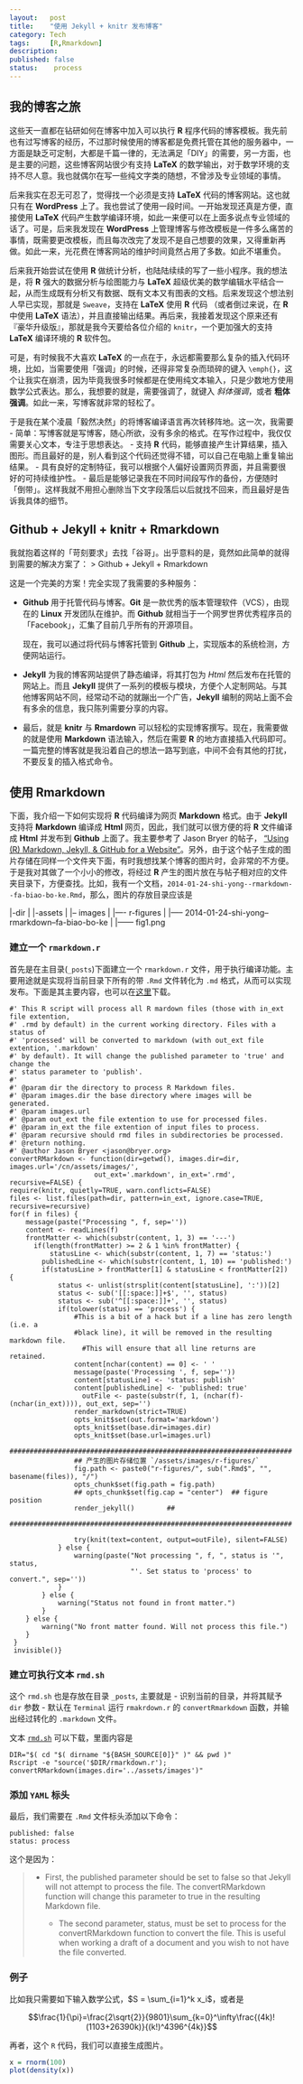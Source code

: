 ```yaml
---
layout:   post
title:    "使用 Jekyll + knitr 发布博客"
category: Tech 
tags:     [R,Rmarkdown]
description: 
published: false
status:    process
---
```


## 我的博客之旅

这些天一直都在钻研如何在博客中加入可以执行 **R** 程序代码的博客模板。我先前也有过写博客的经历，不过那时候使用的博客都是免费托管在其他的服务器中，一方面是缺乏可定制，大都是千篇一律的，无法满足「DIY」的需要，另一方面，也是主要的问题，这些博客网站很少有支持 **LaTeX** 的数学输出，对于数学环境的支持不尽人意。我也就偶尔在写一些纯文字类的随想，不曾涉及专业领域的事情。

后来我实在忍无可忍了，觉得找一个必须是支持 **LaTeX** 代码的博客网站。这也就只有在 **WordPress** 上了。我也尝试了使用一段时间。一开始发现还真是方便，直接使用 **LaTeX** 代码产生数学编译环境，如此一来便可以在上面多说点专业领域的话了。可是，后来我发现在 **WordPress** 上管理博客与修改模板是一件多么痛苦的事情，既需要更改模板，而且每次改完了发现不是自己想要的效果，又得重新再做。如此一来，光花费在博客网站的维护时间竟然占用了多数。如此不堪重负。

后来我开始尝试在使用  **R** 做统计分析，也陆陆续续的写了一些小程序。我的想法是，将 **R** 强大的数据分析与绘图能力与 **LaTeX** 超级优美的数学编辑水平结合一起，从而生成既有分析又有数据、既有文本又有图表的文档。后来发现这个想法别人早已实现，那就是 `Sweave`，支持在 **LaTeX** 使用 **R** 代码 （或者倒过来说，在 **R** 中使用 **LaTeX** 语法），并且直接输出结果。再后来，我接着发现这个原来还有『豪华升级版』，那就是我今天要给各位介绍的 `knitr`，一个更加强大的支持 **LaTeX** 编译环境的 **R** 软件包。

可是，有时候我不大喜欢 **LaTeX** 的一点在于，永远都需要那么复杂的插入代码环境，比如，当需要使用「强调」的时候，还得非常复杂而琐碎的键入 `\emph{}`，这个让我实在崩溃，因为毕竟我很多时候都是在使用纯文本输入，只是少数地方使用数学公式表达。那么，我想要的就是，需要强调了，就键入 *斜体强调*，或者 **粗体强调**。如此一来，写博客就非常的轻松了。

于是我在某个凌晨「毅然决然」的将博客编译语言再次转移阵地。这一次，我需要
 - 简单：写博客就是写博客，随心所欲，没有多余的格式。在写作过程中，我仅仅需要关心文本，专注于思想表达。
 - 支持 **R** 代码，能够直接产生计算结果，插入图形。而且最好的是，别人看到这个代码还觉得不错，可以自己在电脑上重复输出结果。
 - 具有良好的定制特征，我可以根据个人偏好设置网页界面，并且需要很好的可持续维护性。
 - 最后是能够记录我在不同时间段写作的备份，方便随时「倒带」。这样我就不用担心删除当下文字段落后以后就找不回来，而且最好是告诉我具体的细节。
 
## Github + Jekyll + knitr + Rmarkdown

我就抱着这样的「苛刻要求」去找「谷哥」。出乎意料的是，竟然如此简单的就得到需要的解决方案了：
> Github + Jekyll + Rmarkdown

这是一个完美的方案！完全实现了我需要的多种服务：

- **Github** 用于托管代码与博客。**Git** 是一款优秀的版本管理软件（VCS），由现在的 **Linux** 开发团队在维护。而 **Github** 就相当于一个网罗世界优秀程序员的「Facebook」，汇集了目前几乎所有的开源项目。

  现在，我可以通过将代码与博客托管到 **Github** 上，实现版本的系统检测，方便网站运行。
  
- **Jekyll** 为我的博客网站提供了静态编译，将其打包为 *Html* 然后发布在托管的网站上。而且 **Jekyll** 提供了一系列的模板与模块，方便个人定制网站。与其他博客网站不同，经常动不动的就蹦出一个广告，**Jekyll** 编制的网站上面不会有多余的信息，我只陈列需要分享的内容。

- 最后，就是 **knitr** 与 **Rmardown** 可以轻松的实现博客撰写。现在，我需要做的就是使用 **Markdown** 语法输入，然后在需要 **R** 的地方直接插入代码即可。一篇完整的博客就是我沿着自己的想法一路写到底，中间不会有其他的打扰，不要反复的插入格式命令。

## 使用 **Rmarkdown** 

下面，我介绍一下如何实现将 **R** 代码编译为网页 **Markdown** 格式。由于 **Jekyll** 支持将 **Markdown** 编译成 **Html** 网页，因此，我们就可以很方便的将 **R** 文件编译成 **Html** 并发布到 **Github** 上面了。我主要参考了 Jason Bryer 的帖子， ["Using (R) Markdown, Jekyll, & GitHub for a Website"](http://jason.bryer.org/posts/2012-12-10/Markdown_Jekyll_R_for_Blogging.html)。另外，由于这个帖子生成的图片存储在同样一个文件夹下面，有时我想找某个博客的图片时，会非常的不方便。于是我对其做了一个小小的修改，将经过 **R** 产生的图片放在与帖子相对应的文件夹目录下，方便查找。比如，我有一个文档，`2014-01-24-shi-yong--rmarkdown--fa-biao-bo-ke.Rmd`，那么，图片的存放目录应该是

|-dir
|
|-assets
|
|-- images
|
|---- r-figures
|
|----- 2014-01-24-shi-yong--rmarkdown--fa-biao-bo-ke
|
|------ fig1.png

### 建立一个 `rmarkdown.r`

首先是在主目录(`_posts`)下面建立一个 `rmarkdown.r` 文件，用于执行编译功能。主要用途就是实现将当前目录下所有的带 `.Rmd` 文件转化为 `.md` 格式，从而可以实现发布。下面是其主要内容，也可以在[这里](/cn/_post/rmarkdwn.r)下载。

    #' This R script will process all R mardown files (those with in_ext file extention,
    #' .rmd by default) in the current working directory. Files with a status of
    #' 'processed' will be converted to markdown (with out_ext file extention, '.markdown'
    #' by default). It will change the published parameter to 'true' and change the
    #' status parameter to 'publish'.
    #' 
    #' @param dir the directory to process R Markdown files.
    #' @param images.dir the base directory where images will be generated.
    #' @param images.url
    #' @param out_ext the file extention to use for processed files.
    #' @param in_ext the file extention of input files to process.
    #' @param recursive should rmd files in subdirectories be processed.
    #' @return nothing.
    #' @author Jason Bryer <jason@bryer.org>
    convertRMarkdown <- function(dir=getwd(), images.dir=dir, images.url='/cn/assets/images/',
  						 out_ext='.markdown', in_ext='.rmd', recursive=FALSE) {
  	require(knitr, quietly=TRUE, warn.conflicts=FALSE)
  	files <- list.files(path=dir, pattern=in_ext, ignore.case=TRUE, recursive=recursive)
  	for(f in files) {
  		message(paste("Processing ", f, sep=''))
  		content <- readLines(f)
	  	frontMatter <- which(substr(content, 1, 3) == '---')
		  if(length(frontMatter) >= 2 & 1 %in% frontMatter) {
			  statusLine <- which(substr(content, 1, 7) == 'status:')
	  		publishedLine <- which(substr(content, 1, 10) == 'published:')
		  	if(statusLine > frontMatter[1] & statusLine < frontMatter[2]) {
			  	status <- unlist(strsplit(content[statusLine], ':'))[2]
  				status <- sub('[[:space:]]+$', '', status)
	  			status <- sub('^[[:space:]]+', '', status)
		  		if(tolower(status) == 'process') {
			  		#This is a bit of a hack but if a line has zero length (i.e. a
				  	#black line), it will be removed in the resulting markdown file.
					  #This will ensure that all line returns are retained.
					content[nchar(content) == 0] <- ' '
		  			message(paste('Processing ', f, sep=''))
			  		content[statusLine] <- 'status: publish'
				  	content[publishedLine] <- 'published: true'
					  outFile <- paste(substr(f, 1, (nchar(f)-(nchar(in_ext)))), out_ext, sep='')
  					render_markdown(strict=TRUE)
	  				opts_knit$set(out.format='markdown')
		  			opts_knit$set(base.dir=images.dir)
			  		opts_knit$set(base.url=images.url)
  					######################################################################
	  				## 产生的图片存储位置 `/assets/images/r-figures/`
		  			fig.path <- paste0("r-figures/", sub(".Rmd$", "", basename(files)), "/")
			  		opts_chunk$set(fig.path = fig.path)
				  	## opts_chunk$set(fig.cap = "center")  ## figure position
				    render_jekyll()        ##
					  ######################################################################
					
  					try(knit(text=content, output=outFile), silent=FALSE)
  				} else {
  					warning(paste("Not processing ", f, ", status is '", status, 
  								  "'. Set status to 'process' to convert.", sep=''))
  				}
  			} else {
  				warning("Status not found in front matter.")
  			}
  		} else {
  			warning("No front matter found. Will not process this file.")
  		}
  	 }
  	 invisible()}



### 建立可执行文本 `rmd.sh`

这个 `rmd.sh` 也是存放在目录 `_posts`, 主要就是
- 识别当前的目录，并将其赋予 `dir` 参数
- 默认在 `Terminal` 运行 `rmakrdown.r` 的 `convertRmarkdown` 函数，并输出经过转化的 `.markdown` 文件。

文本 [`rmd.sh`](/cn/_post/rmd.sh) 可以下载，里面内容是

    DIR="$( cd "$( dirname "${BASH_SOURCE[0]}" )" && pwd )"
    Rscript -e "source('$DIR/rmarkdown.r'); convertRMarkdown(images.dir='../assets/images')"


### 添加 `YAML` 标头
 
最后，我们需要在 `.Rmd` 文件标头添加以下命令：

    published: false
    status: process


这个是因为：
<blockquote>
  <p> - First, the published parameter should be set to false so that Jekyll will not attempt to process the file. The convertRMarkdown function will change this parameter to true in the resulting Markdown file. </p>
  <p> - The second parameter, status, must be set to process for the convertRMarkdown function to convert the file. This is useful when working a draft of a document and you wish to not have the file converted. </p>
  
</blockquote>

### 例子

比如我只需要如下输入数学公式，$S = \sum_{i=1}^k x_i$，或者是

$$\frac{1}{\pi}=\frac{2\sqrt{2}}{9801}\sum_{k=0}^\infty\frac{(4k)!(1103+26390k)}{(k!)^4396^{4k}}$$

再者，这个 `R` 代码，我们可以直接生成图片。
```r
x = rnorm(100)
plot(density(x))
```



